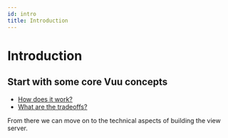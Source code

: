 ```yaml
---
id: intro
title: Introduction
---
```



# Introduction

## Start with some core Vuu concepts

<MdxSection
  title="What is a Vuu Server ?"
  titleLink="/docs/introduction/what_is"
  subTitle="Explore the key features and benefits of Vuu"
/>

- [How does it work?](./how_does_it_work.md)
- [What are the tradeoffs?](./trade-offs.md)

From there we can move on to the technical aspects of building the view server.

